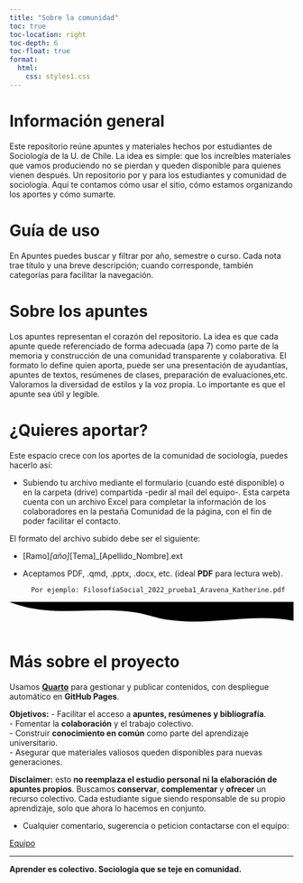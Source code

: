 ```yaml
---
title: "Sobre la comunidad"
toc: true
toc-location: right
toc-depth: 6
toc-float: true
format:
  html:
    css: styles1.css
---
```


# Información general

<div class="justificar">

Este repositorio reúne apuntes y materiales hechos por estudiantes de Sociología de la U. de Chile. La idea es simple: que los increíbles materiales que vamos produciendo no se pierdan y queden disponible para quienes vienen después. Un repositorio por y para los estudiantes y comunidad de sociología. Aquí te contamos cómo usar el sitio, cómo estamos organizando los aportes y cómo sumarte.

</div>

# Guía de uso

<div class="justificar">
En Apuntes puedes buscar y filtrar por año, semestre o curso. Cada nota trae título y una breve descripción; cuando corresponde, también categorías para facilitar la navegación.  
</div>

# Sobre los apuntes 

<div class="justificar">
Los apuntes representan el corazón del repositorio. La idea es que cada apunte quede referenciado de forma adecuada (apa 7) como parte de la memoria y construcción de una comunidad transparente y colaborativa. El formato lo define quien aporta, puede ser una presentación de ayudantías, apuntes de textos, resúmenes de clases, preparación de evaluaciones,etc.  Valoramos la diversidad de estilos y la voz propia. Lo importante es que el apunte sea útil y legible.
</div>

# ¿Quieres aportar?

<div class="justificar">
Este espacio crece con los aportes de la comunidad de sociología, puedes hacerlo así:

- Subiendo tu archivo mediante el formulario (cuando esté disponible) o en la carpeta (drive) compartida -pedir al mail del equipo-. Esta carpeta cuenta con un archivo Excel para completar la información de los colaboradores en la pestaña Comunidad de la página, con el fin de poder facilitar el contacto. 

El formato del archivo subido debe ser el siguiente:

- [Ramo]_[año]_[Tema]_[Apellido_Nombre].ext
- Aceptamos PDF, .qmd, .pptx, .docx, etc. (ideal **PDF** para lectura web).

        Por ejemplo: FilosofíaSocial_2022_prueba1_Aravena_Katherine.pdf

</div>

<!-- Separador ondulado -->
<div class="wave-sep" aria-hidden="true">
  <svg viewBox="0 0 1200 120" preserveAspectRatio="none">
    <path d="M0,0 C200,80 400,0 600,60 800,120 1000,40 1200,80 L1200,0 L0,0 Z"></path>
  </svg>
</div>

# Más sobre el proyecto

<div class="justificar">
Usamos **[Quarto](https://quarto.org/)** para gestionar y publicar contenidos, con despliegue automático en **GitHub Pages**.

**Objetivos:**
- Facilitar el acceso a **apuntes, resúmenes y bibliografía**.  
- Fomentar la **colaboración** y el trabajo colectivo.  
- Construir **conocimiento en común** como parte del aprendizaje universitario.  
- Asegurar que materiales valiosos queden disponibles para nuevas generaciones.  

**Disclaimer:** esto **no reemplaza el estudio personal ni la elaboración de apuntes propios**. Buscamos **conservar**, **complementar** y **ofrecer** un recurso colectivo. Cada estudiante sigue siendo responsable de su propio aprendizaje, solo que ahora lo hacemos en conjunto.

</div>



 - Cualquier comentario, sugerencia o peticion contactarse con el equipo: 

<div class="person-links"> <a href="index.qmd#equipo" class="pill">Equipo</a> </div>

---

**Aprender es colectivo. Sociología que se teje en comunidad.**

